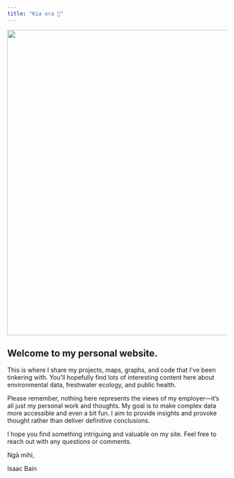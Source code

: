 ```yaml
---
title: "Kia ora 👋"
---
```


![](ashburton-lakes.png){width="700"}

## Welcome to my personal website.

This is where I share my projects, maps, graphs, and code that I’ve been tinkering with. You'll hopefully find lots of interesting content here about environmental data, freshwater ecology, and public health.

Please remember, nothing here represents the views of my employer—it's all just my personal work and thoughts. My goal is to make complex data more accessible and even a bit fun. I aim to provide insights and provoke thought rather than deliver definitive conclusions.

I hope you find something intriguing and valuable on my site. Feel free to reach out with any questions or comments.

Ngā mihi,

Isaac Bain
